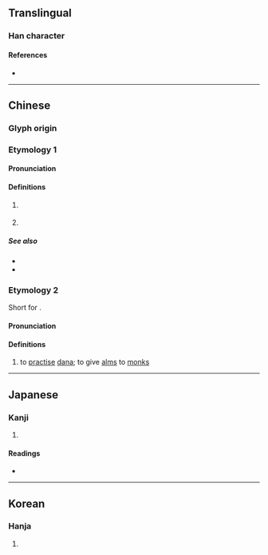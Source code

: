 {{character info}}
==Translingual==

===Han character===
{{Han char|rn=30|rad=口|as=16|sn=19|four=66010|canj=RYDU|ids=⿰口親}}

====References====
* {{Han ref|kx=0213.340|dkj=04561|dj=0436.130|hdz=10703.100|uh=56AB|ud=22187|bh=F1F0|bd=61936}}

----

==Chinese==

===Glyph origin===
{{Han etym}}

===Etymology 1===
{{zh-forms|alt=親}}

====Pronunciation====
{{zh-pron
|c=can1
|cat=part
}}

====Definitions====
{{zh-hanzi}} {{tlb|zh|Cantonese}}

# {{n-g|Used after a verb to indicate a [[negative]] [[consequence]].}}{{attention|zh|aspect marker?}}
#: {{zh-x|哽{kang2}嚫|to choke|C}}
#: {{zh-x|畀 人 打嚫|to be hit|C}}
#: {{zh-x|跌嚫|to trip and hurt oneself|C}}
#: {{zh-x|凍嚫|to catch a cold|C}}
# {{n-g|Used after a verb and with {{zh-l|*都}} to indicate every time the action occurs.}}
#: {{zh-x|打 嚫 畀 佢 都 唔 接電話{waa6-2}|'''Every time''' I call him, he doesn't pick up the phone.|C}}
#: {{zh-x|見 嚫 都 係 男人{jan4-2} 著[着]。|I just see men wear it.|C}}
{{attention|zh|are these two senses related?}}

=====See also=====
* {{zh-l|傷}}
* {{zh-l|到}}

===Etymology 2===
{{zh-forms|alt=儭,䞋}}
Short for {{zh-l|達嚫}}.

====Pronunciation====
{{zh-pron
|m=chèn
|c=can3
|mc=y
|oc=y
|cat=v
}}

====Definitions====
{{zh-hanzi}}

# {{lb|zh|Buddhism}} to [[practise]] [[dana]]; to give [[alms]] to [[monk]]s

----

==Japanese==

===Kanji===
{{ja-kanji|grade=|rs=口16}}

# {{rfdef|ja|sort=口16}}

====Readings====
* {{ja-readings|on=しん|kun=ほどこ-す}}

----

==Korean==

===Hanja===
{{ko-hanja|hangeul=친|rv=chin|mr=ch'in}}

# {{rfdef|ko|sort=口16}}